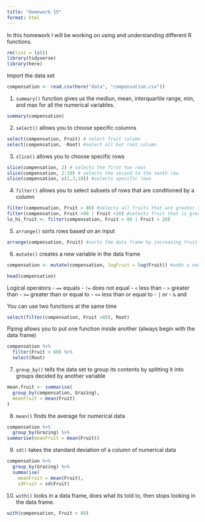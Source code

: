 ```yaml
---
title: "Homework 15"
format: html
---
```


In this homework I will be working on using and understanding different R functions.

```r
rm(list = ls())
library(tidyverse)
library(here)
```

Import the data set
```r
compensation <- read.csv(here("data", "compensation.csv"))
```

1) `summary()` function gives us the mediun, mean, interquartile range, min, and max for all the numerical variables.
```r
summary(compensation)
```

2) `select()` allows you to choose specific columns
```r
select(compensation, Fruit) # select fruit column
select(compensation, -Root) #select all but root column

```


3) `slice()` allows you to choose specific rows
```r
slice(compensation, 2) # selects the first two rows
slice(compensation, 2:10) # selects the second to the tenth row
slice(compensation, c(2,3,10)) #selects specific rows
```


4) `filter()` allows you to select subsets of rows that are conditioned by a column
```r
filter(compensation, Fruit > 80) #selects all fruits that are greater than 80
filter(compensation, Fruit >80 | Fruit <20) #selects fruit that is greater than 80 and smaller than 20
lo_hi_fruit <- filter(compensation, Fruit > 80 | Fruit < 20)
```

5) `arrange()` sorts rows based on an input
```r
arrange(compensation, Fruit) #sorts the data frame by increasing fruit production
```


6) `mutate()` creates a new variable in the data frame
```r
compensation <- mutate(compensation, logFruit = log(Fruit)) #adds a new column called logfruit

head(compensation)
```


Logical operators
- `==` equals
- `!=` does not equal
- `<` less than
- `>` greater than
- `>=` greater than or equal to
- `<=` less than or equal to
- `|` or
- `&` and

You can use two functions at the same time
```r
select(filter(compensation, Fruit >80), Root)
```

Piping allows you to put one function inside another (always begin with the data frame)
```r
compensation %>%
  filter(Fruit > 80) %>%
  select(Root)
```

7) `group_by()` tells the data set to group its contents by splitting it into groups decided by another variable
```r
mean.fruit <- summarise(
  group_by(compensation, Grazing),
  meanFruit = mean(Fruit)
)
```

8) `mean()` finds the average for numerical data
```r
compensation %>% 
  group_by(Grazing) %>%
summarise(meanFruit = mean(Fruit))
```

9) `sd()` takes the standard deviation of a column of numerical data
```r
compensation %>%
  group_by(Grazing) %>%
  summarise(
    meanFruit = mean(Fruit),
    sdFruit = sd(Fruit)
```

10) `with()` looks in a data frame, does what its told to, then stops looking in the data frame.
```r
with(compensation, Fruit > 80)
```







